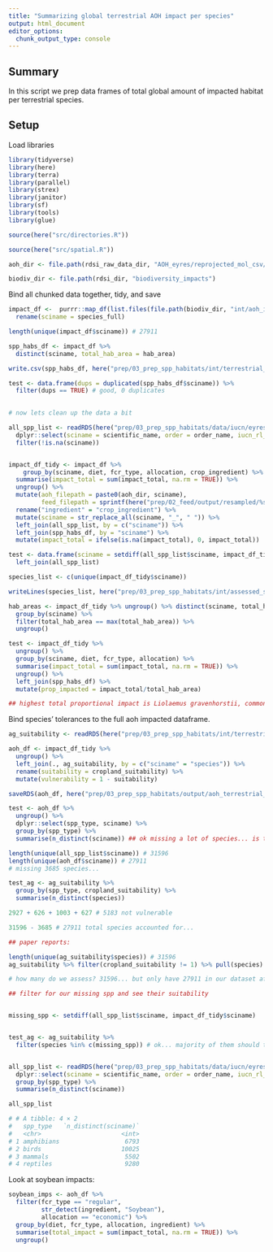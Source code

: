 ```yaml
---
title: "Summarizing global terrestrial AOH impact per species"
output: html_document
editor_options: 
  chunk_output_type: console
---
```


## Summary

In this script we prep data frames of total global amount of impacted habitat per terrestrial species.


## Setup

Load libraries

```r

library(tidyverse)
library(here)
library(terra)
library(parallel)
library(strex)
library(janitor)
library(sf)
library(tools)
library(glue)

source(here("src/directories.R"))

source(here("src/spatial.R"))

aoh_dir <- file.path(rdsi_raw_data_dir, "AOH_eyres/reprojected_mol_csv/")

biodiv_dir <- file.path(rdsi_dir, "biodiversity_impacts")
```

Bind all chunked data together, tidy, and save

```r

impact_df <-  purrr::map_df(list.files(file.path(biodiv_dir, "int/aoh_impacts_terrestrial/"), full.names = TRUE), readRDS) %>%
  rename(sciname = species_full)

length(unique(impact_df$sciname)) # 27911

spp_habs_df <- impact_df %>%
  distinct(sciname, total_hab_area = hab_area)

write.csv(spp_habs_df, here("prep/03_prep_spp_habitats/int/terrestrial_habitat_areas.csv"), row.names = FALSE)

test <- data.frame(dups = duplicated(spp_habs_df$sciname)) %>%
  filter(dups == TRUE) # good, 0 duplicates
  

# now lets clean up the data a bit 

all_spp_list <- readRDS(here("prep/03_prep_spp_habitats/data/iucn/eyres_iucn_spp.rds")) %>%
  dplyr::select(sciname = scientific_name, order = order_name, iucn_rl_cat = category) %>%
  filter(!is.na(sciname))


impact_df_tidy <- impact_df %>%
    group_by(sciname, diet, fcr_type, allocation, crop_ingredient) %>%
  summarise(impact_total = sum(impact_total, na.rm = TRUE)) %>%
  ungroup() %>%
  mutate(aoh_filepath = paste0(aoh_dir, sciname), 
         feed_filepath = sprintf(here("prep/02_feed/output/resampled/%s/%s/%s_%s_A.tif"), diet, fcr_type, crop_ingredient, allocation)) %>%
  rename("ingredient" = "crop_ingredient") %>%
  mutate(sciname = str_replace_all(sciname, "_", " ")) %>%
  left_join(all_spp_list, by = c("sciname")) %>%
  left_join(spp_habs_df, by = "sciname") %>%
  mutate(impact_total = ifelse(is.na(impact_total), 0, impact_total))

test <- data.frame(sciname = setdiff(all_spp_list$sciname, impact_df_tidy$sciname)) %>%
  left_join(all_spp_list)

species_list <- c(unique(impact_df_tidy$sciname))

writeLines(species_list, here("prep/03_prep_spp_habitats/int/assessed_species_list.txt"))

hab_areas <- impact_df_tidy %>% ungroup() %>% distinct(sciname, total_hab_area) %>%
  group_by(sciname) %>%
  filter(total_hab_area == max(total_hab_area)) %>%
  ungroup()

test <- impact_df_tidy %>%
  ungroup() %>%
  group_by(sciname, diet, fcr_type, allocation) %>%
  summarise(impact_total = sum(impact_total, na.rm = TRUE)) %>%
  ungroup() %>%
  left_join(spp_habs_df) %>% 
  mutate(prop_impacted = impact_total/total_hab_area)

## highest total proportional impact is Liolaemus gravenhorstii, commonly known as Gravenhorst's tree iguana. ~1.7% of its habitat is impacted under plant-dominant, regular, economic. 
```


Bind species' tolerances to the full aoh impacted dataframe. 

```r
ag_suitability <- readRDS(here("prep/03_prep_spp_habitats/int/terrestrial_spp_habitat_suitability.rds"))

aoh_df <- impact_df_tidy %>%
  ungroup() %>%
  left_join(., ag_suitability, by = c("sciname" = "species")) %>%
  rename(suitability = cropland_suitability) %>%
  mutate(vulnerability = 1 - suitability)

saveRDS(aoh_df, here("prep/03_prep_spp_habitats/output/aoh_terrestrial_impact.rds")) # save as rds to save space

test <- aoh_df %>%
  ungroup() %>%
  dplyr::select(spp_type, sciname) %>%
  group_by(spp_type) %>%
  summarise(n_distinct(sciname)) ## ok missing a lot of species... is this because they aren't vulnerable? 

length(unique(all_spp_list$sciname)) # 31596
length(unique(aoh_df$sciname)) # 27911
# missing 3685 species...

test_ag <- ag_suitability %>% 
  group_by(spp_type, cropland_suitability) %>%
  summarise(n_distinct(species))

2927 + 626 + 1003 + 627 # 5183 not vulnerable

31596 - 3685 # 27911 total species accounted for... 

## paper reports: 

length(unique(ag_suitability$species)) # 31596
ag_suitability %>% filter(cropland_suitability != 1) %>% pull(species) %>% unique() %>% length() # 26413

# how many do we assess? 31596... but only have 27911 in our dataset after running everything??

## filter for our missing spp and see their suitability


missing_spp <- setdiff(all_spp_list$sciname, impact_df_tidy$sciname)


test_ag <- ag_suitability %>% 
  filter(species %in% c(missing_spp)) # ok... majority of them should theoretically be impacted... does this just mean there was literally no overlap at all? Yes, or they are not vulnerable.


all_spp_list <- readRDS(here("prep/03_prep_spp_habitats/data/iucn/eyres_iucn_spp.rds")) %>%
  dplyr::select(sciname = scientific_name, order = order_name, iucn_rl_cat = category, spp_type) %>%
  group_by(spp_type) %>%
  summarise(n_distinct(sciname))

all_spp_list

# # A tibble: 4 × 2
#   spp_type   `n_distinct(sciname)`
#   <chr>                      <int>
# 1 amphibians                  6793
# 2 birds                      10025
# 3 mammals                     5502
# 4 reptiles                    9280

```

  
  
  
Look at soybean impacts:

```r
soybean_imps <- aoh_df %>%
  filter(fcr_type == "regular",
         str_detect(ingredient, "Soybean"),
         allocation == "economic") %>%
  group_by(diet, fcr_type, allocation, ingredient) %>%
  summarise(total_impact = sum(impact_total, na.rm = TRUE)) %>%
  ungroup()



```

